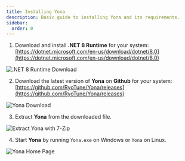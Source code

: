 ```yaml
---
title: Installing Yona
description: Basic guide to installing Yona and its requirements.
sidebar:
  order: 0
---
```




1. Download and install **.NET 8 Runtime** for your system: [https://dotnet.microsoft.com/en-us/download/dotnet/8.0](https://dotnet.microsoft.com/en-us/download/dotnet/8.0)

<Image src={img_dl_net8} alt=".NET 8 Runtime Download" />

2. Download the latest version of **Yona** on **Github** for your system: [https://github.com/RyoTune/Yona/releases](https://github.com/RyoTune/Yona/releases)

<Image src={img_dl_yona} alt="Yona Download" />

3. Extract **Yona** from the downloaded file.

<Image src={img_extract_yona} alt="Extract Yona with 7-Zip" />

4. Start **Yona** by running `Yona.exe` on Windows or `Yona` on Linux.

<Image src={img_yona_home} alt="Yona Home Page" />
